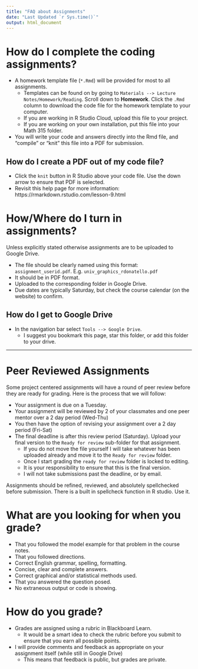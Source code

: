 ```yaml
---
title: "FAQ about Assignments"
date: "Last Updated `r Sys.time()`"
output: html_document
---
```



# How do I complete the coding assignments? 

* A homework template file (`*.Rmd`)  will be provided for most to all assignments. 
    - Templates can be found on by going to `Materials --> Lecture Notes/Homework/Reading`. Scroll down to **Homework**. Click the `.Rmd` column to download the code file for the homework template to your computer. 
    - If you are working in R Studio Cloud, upload this file to your project. 
    - If you are working on your own installation, put this file into your Math 315 folder. 

* You will write your code and answers directly into the Rmd file, and "compile" or "knit" this file into a PDF for submission. 

## How do I create a PDF out of my code file? 

* Click the `knit` button in R Studio above your code file. Use the down arrow to ensure that PDF is selected. 
* Revisit this help page for more information: https://rmarkdown.rstudio.com/lesson-9.html 

# How/Where do I turn in assignments?
Unless explicitly stated otherwise assignments are to be uploaded to Google Drive. 

* The file should be clearly named using this format: `assignment_userid.pdf`. E.g. `univ_graphics_rdonatello.pdf`
* It should be in PDF format. 
* Uploaded to the corresponding folder in Google Drive. 
* Due dates are typically Saturday, but check the course calendar (on the website) to confirm.

## How do I get to Google Drive

* In the navigation bar select `Tools --> Google Drive`.
    - I suggest you bookmark this page, star this folder, or add this folder to your drive. 

----

# Peer Reviewed Assignments
Some project centered assignments will have a round of peer review before they are ready for grading. 
Here is the process that we will follow: 

* Your assignment is due on a Tuesday. 
* Your assignment will be reviewed by 2 of your classmates and one peer mentor over a 2 day period (Wed-Thu)
* You then have the option of revising your assignment over a 2 day period (Fri-Sat)
* The final deadline is after this review period (Saturday). Upload your final version to the `Ready for review` sub-folder for that assignment. 
    - If you do not move the file yourself I will take whatever has been uploaded already and move it to the `Ready for review` folder. 
    - Once I start grading the `ready for review` folder is locked to editing. 
    - It is your responsibility to ensure that this is the final version. 
    - I will not take submissions past the deadline, or by email. 
    
    
Assignments should be refined, reviewed, and absolutely spellchecked before submission. There is a built in spellcheck function in R studio. Use it. 


# What are you looking for when you grade? 

* That you followed the model example for that problem in the course notes. 
* That you followed directions. 
* Correct English grammar, spelling, formatting. 
* Concise, clear and complete answers. 
* Correct graphical and/or statistical methods used. 
* That you answered the question posed. 
* No extraneous output or code is showing. 


# How do you grade? 

* Grades are assigned using a rubric in Blackboard Learn. 
    - It would be a smart idea to check the rubric before you submit to ensure that you earn all possible points. 
* I will provide comments and feedback as appropriate on your assignment itself (while still in Google Drive)
    - This means that feedback is public, but grades are private. 

    